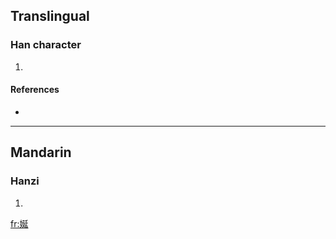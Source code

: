 ==Translingual==

===Han character===
{{Han char|rn=38|rad=女|as=07|sn=10|four=|canj=女弓大一 (VNKM), 女弓大女 (VNKV)}}

# {{defn|Han|sort=女07}}

====References====
* {{Han ref|kx=0263.170|dkj=06339|dj=0530.040|hdz=21045.070|uh=5A2B|ud=23083}}

----

==Mandarin==

===Hanzi===
{{cmn-hanzi|pin=[[yán]] ([[yan2]])|wg=yen<sup>2</sup>}}

# {{defn|Mandarin|sort=女07}}

[[fr:娫]]